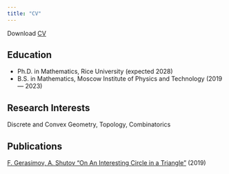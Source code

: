 ```yaml
---
title: "CV"
---
```


Download [CV](current_CV.pdf)

## Education

- Ph.D. in Mathematics, Rice University (expected 2028)
- B.S. in Mathematics, Moscow Institute of Physics and Technology (2019 --- 2023)

## Research Interests

Discrete and Convex Geometry, Topology, Combinatorics

## Publications 

 [F. Gerasimov, A. Shutov "On An Interesting Circle in a Triangle"](https://old.mccme.ru//circles//oim/mmks/works2019/shutgera2.pdf) (2019)